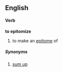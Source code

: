 ==English==
====Verb====
'''to epitomize'''
# to make an [[epitome]] of
=====Synonyms=====
#[[sum up]]